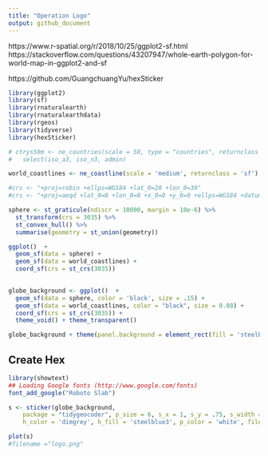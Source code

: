 ```yaml
---
title: "Operation Logo"
output: github_document
---
```


https://www.r-spatial.org/r/2018/10/25/ggplot2-sf.html
https://stackoverflow.com/questions/43207947/whole-earth-polygon-for-world-map-in-ggplot2-and-sf

https://github.com/GuangchuangYu/hexSticker


```r
library(ggplot2)
library(sf)
library(rnaturalearth)
library(rnaturalearthdata)
library(rgeos)
library(tidyverse)
library(hexSticker)
```

```r
# ctrys50m <- ne_countries(scale = 50, type = "countries", returnclass = "sf") %>%
#   select(iso_a3, iso_n3, admin)

world_coastlines <- ne_coastline(scale = 'medium', returnclass = 'sf')

#crs <- "+proj=robin +ellps=WGS84 +lat_0=20 +lon_0=30"
#crs <- "+proj=aeqd +lat_0=0 +lon_0=0 +x_0=0 +y_0=0 +ellps=WGS84 +datum=WGS84 +units=m +no_defs"

sphere <- st_graticule(ndiscr = 10000, margin = 10e-6) %>%
  st_transform(crs = 3035) %>%
  st_convex_hull() %>%
  summarise(geometry = st_union(geometry))
```

```r
ggplot()  +
  geom_sf(data = sphere) +
  geom_sf(data = world_coastlines) +
  coord_sf(crs = st_crs(3035))
  
```



```r
globe_background <- ggplot()  +
  geom_sf(data = sphere, color = 'black', size = .15) +
  geom_sf(data = world_coastlines, color = "black", size = 0.08) +
  coord_sf(crs = st_crs(3035)) +
  theme_void() + theme_transparent()

globe_background + theme(panel.background = element_rect(fill = 'steelblue'))
```




## Create Hex

```r
library(showtext)
## Loading Google fonts (http://www.google.com/fonts)
font_add_google("Roboto Slab")
```


```r
s <- sticker(globe_background,
    package = "tidygeocoder", p_size = 6, s_x = 1, s_y = .75, s_width = 1, s_height = 1, p_family = "Roboto Slab",
    h_color = 'dimgrey', h_fill = 'steelblue3', p_color = 'white', filename = here::here("man/figures/tidygeocoder_hex.png"))

plot(s)
#filename ="logo.png"
```

